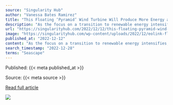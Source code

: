 ```yaml
---
source: "Singularity Hub"
author: "Vanessa Bates Ramirez"
title: "This Floating ‘Pyramid’ Wind Turbine Will Produce More Energy at a Lower Cost, Company Says"
description: "As the focus on a transition to renewable energy intensifies, wind farms are being touted as an optimal way to produce electricity. Wind energy is emissions-free (once the turbines are up and running), sustainable, and relatively efficient; turbines are incre…"
url: "https://singularityhub.com/2022/12/12/this-floating-pyramid-wind-turbine-will-produce-more-energy-at-a-lower-cost-company-says/"
image: "https://singularityhub.com/wp-content/uploads/2022/12/eolink-floating-offshore-wind-turbine.jpg"
published_at: "2022-12-12"
content: "As the focus on a transition to renewable energy intensifies, wind farms are being touted as an optimal way to produce electricity. Wind energy is emissions-free (once the turbines are up and running… [+3880 chars]"
search_timestamp: "2022-12-28"
terms: "Seascape"
---
```



Published: {{< meta published_at >}}


Source: {{< meta source >}}


[Read full article]({{< meta url >}})



![](`r rmarkdown::metadata$image[1]`)
